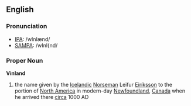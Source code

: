 == English == {{wikipedia}}
=== Pronunciation ===
*[[IPA]]: /wInlænd/
*[[SAMPA]]: /wInl{nd/

=== Proper Noun ===
'''Vinland''' 
# the name given by the [[Icelandic]] [[Norseman]] Leifur [[Eiríksson]] to the portion of [[North America]] in modern-day [[Newfoundland]], [[Canada]] when he arrived there [[circa]] 1000 AD
